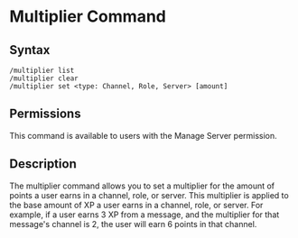 # Multiplier Command

## Syntax

```
/multiplier list
/multiplier clear
/multiplier set <type: Channel, Role, Server> [amount]
```

## Permissions

This command is available to users with the Manage Server permission.

## Description

The multiplier command allows you to set a multiplier for the amount of points a user earns in a channel, role, or server.
This multiplier is applied to the base amount of XP a user earns in a channel, role, or server. For example, if a user earns 3 XP from a message, and the multiplier for that message's channel is 2, the user will earn 6 points in that channel.
